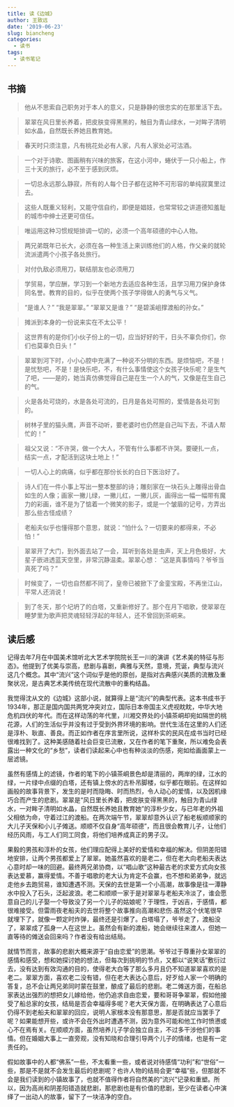 ```yaml
---
title: 读《边城》
author: 王致远
date: '2019-06-23'
slug: biancheng
categories:
  - 读书
tags:
  - 读书笔记
---
```


## 书摘

> 他从不思索自己职务对于本人的意义，只是静静的很忠实的在那里活下去。

> 翠翠在风日里长养着，把皮肤变得黑黑的，触目为青山绿水，一对眸子清明如水晶，自然既长养她且教育她。

> 春天时只须注意，凡有桃花处必有人家，凡有人家处必可沽酒。

> 一个对于诗歌、图画稍有兴味的旅客，在这小河中，蜷伏于一只小船上，作三十天的旅行，必不至于感到厌烦。

> 一切总永远那么静寂，所有的人每个日子都在这种不可形容的单纯寂寞里过去。

> 这些人既重义轻利，又能守信自约，即便是娼妓，也常常较之讲道德知羞耻的城市中绅士还更可信任。

> 唯运用这种习惯规矩排调一切的，必须一个高年硕德的中心人物。

> 两兄弟既年已长大，必须在各一种生活上来训练他们的人格，作父亲的就轮流派遣两个小孩子各处旅行。

> 对付仇敌必须用刀，联结朋友也必须用刀

> 学贸易，学应酬，学习到一个新地方去适应各种生活，且学习用刀保护身体同名誉。教育的目的，似乎在使两个孩子学得做人的勇气与义气。

> “是谁人？” “我是翠翠。” “翠翠又是谁？” “是碧溪岨撑渡船的孙女。”

> 摊派到本身的一份说来实在不太公平！

> 这世界有的是你们小伙子份上的一切，应当好好的干，日头不辜负你们，你们也莫辜负日头！”

> 翠翠到河下时，小小心腔中充满了一种说不分明的东西。是烦恼吧，不是！是忧愁吧，不是！是快乐吧，不，有什么事情使这个女孩子快乐呢？是生气了吧，——是的，她当真仿佛觉得自己是在生一个人的气，又像是在生自己的气。

> 火是各处可烧的，水是各处可流的，日月是各处可照的，爱情是各处可到的。

> 树林子里的猫头鹰，声音不动听，要老婆时也仍然是自己叫下去，不请人帮忙的！”

> 祖父又说：“不许哭，做一个大人，不管有什么事都不许哭。要硬扎一点，结实一点，才配活到这块土地上！”

> 一切人心上的病痛，似乎都在那份长长的白日下医治好了。

> 诗人们在一件小事上写出一整本整部的诗；雕刻家在一块石头上雕得出骨血如生的人像；画家一撇儿绿，一撇儿红，一撇儿灰，画得出一幅一幅带有魔力的彩画，谁不是为了惦着一个微笑的影子，或是一个皱眉的记号，方弄出那么些古怪成绩？

> 老船夫似乎也懂得那个意思，就说：“怕什么？一切要来的都得来，不必怕！”

> 翠翠开了大门，到外面去站了一会，耳听到各处是虫声，天上月色极好，大星子嵌进透蓝天空里，非常沉静温柔。翠翠心想： “这是真事情吗？爷爷当真死了吗？”

> 时候变了，一切也自然都不同了，皇帝已被掀下了金銮宝殿，不再坐江山，平常人还消说！

> 到了冬天，那个圮坍了的白塔，又重新修好了。那个在月下唱歌，使翠翠在睡梦里为歌声把灵魂轻轻浮起的年轻人，还不曾回到茶峒来。

## 读后感

记得去年7月在中国美术馆听北大艺术学院院长王一川的演讲《艺术美的特征与形态》。他提到了优美与崇高，悲剧与喜剧，典雅与天然，意境，荒诞，典型与流兴这几个概念。其中“流兴”这个词似乎是他的原创，是指对古典感兴美质的流散及重聚状况，是古典艺术美传统在现代流散中的重构结晶。

我觉得沈从文的《边城》这部小说，就算得上是“流兴”的典型代表。这本书成书于1934年，那正是国内国共两党冲突对立，国际日本帝国主义虎视眈眈，中华大地危机四伏的年代。而在这样动荡的年代里，川湘交界处的小镇茶峒却宛如隔世的桃花源，人们的生活似乎并没有过于受到外界环境的影响。世代生活在这里的人们还是淳朴、耿直、善良。而正如作者在序言里所说，这样朴实的民风在成书当时已经很难找到了。这种美感随着社会巨变已流散，又在作者的笔下重聚，所以难免会表露出一种文化的“乡愁”，读者们读起来心中也有种淡淡的伤感，宛如给画面蒙上一层滤镜。

虽然有感情上的滤镜，作者的笔下的小镇茶峒景色却是清丽的，两岸的绿，江水的绿，一片绿中点缀的白塔，还有镇上傍水的古朴吊脚楼，似乎都在眼前。在这样如画般的故事背景下，发生的是时而隐晦、时而热烈，令人动心的爱情，以及因机缘巧合而产生的悲剧。翠翠是“风日里长养着，把皮肤变得黑黑的，触目为青山绿水，一对眸子清明如水晶，自然既长养她且教育她”的淳朴少女，与已年老的外祖父相依为命，守着过江的渡船。在两次端午节，翠翠却意外认识了船老板顺顺家的大儿子天保和小儿子傩送。顺顺不仅自身“高年硕德”，而且很会教育儿子，让他们经历风雨，与工人们同工同食，将他们培养成真正的男子汉。

果毅的男孩和淳朴的女孩，他们理应配得上美好的爱情和幸福的解决。但阴差阳错地安排，让两个男孩都爱上了翠翠。她虽然喜欢的是老二，但在老大向老船夫表达心意时却一味的回避。最终两兄弟协商，以“唱山歌”这种最古老的求爱方式向女孩表达爱慕，赢得爱情。不善于唱歌的老大认为肯定不会赢，也不想和弟弟争，就远走他乡去跑贸易，谁知遭遇不测。天保的去世是第一个小高潮，故事像是往一潭静水中投入了石头，泛起波浪。老二和顺顺一家于是对翠翠与老船夫冷淡了，谁会愿意自己的儿子娶一个导致没了另一个儿子的姑娘呢？于理性，于凶吉，于感情，都很难接受。但雷雨夜老船夫的去世将整个故事推向高潮和悲伤.虽然这个伏笔很早就埋下了，就像一颗定时炸弹，最终还是引爆了。白塔塌了，爷爷走了，渡船没了，翠翠成了孤身一人在这世上。虽然会有新的渡船，她会继续往来渡人，但她一直等待的傩送会回来吗？作者没有给出结局。

就情节而言，故事的悲剧大概来源于“自由恋爱”的思潮。爷爷过于尊重孙女翠翠的感情和感受，想和她探讨她的想法，但每次到挑明的节点，又都以“说笑话”敷衍过去，没有达到有效沟通的目的，使得老大白等了那么多月且仍不知道翠翠喜欢的是老二。翠翠方面，喜欢老二没有错，但在老大表达心意后，好歹给人家一个明确的答复，总不会让两兄弟同时蒙在鼓里，酿成了最后的悲剧。老二傩送方面，在船总家表达出强烈的想把女儿嫁给他，他仍追求自由恋爱，要和哥哥争翠翠，假如他接受了船总家的女孩，结局是否会幸福得多呢？老大天保方面，在明确表达了心意后仍得不到老船夫和翠翠的回应，说明人家根本没有那意思，那是否就应当罢手了呢？如果能想开些，或许不会在外出时遭遇不测，因为意外可能和他工作时愤懑或心不在焉有关。在顺顺方面，虽然培养儿子学会独立自主，不过多干涉他们的事情。但在婚姻大事上一直旁观，没有知晓和合理引导两个儿子的情绪，也是有一定责任的。

假如故事中的人都“佛系”一些，不太看重一些，或者说对待感情“功利”和“世俗”一些，那是不是就不会发生最后的悲剧呢？也许人物的结局会更“幸福”些，但那就不会是我们读到的小镇故事了，也就不值得作者将自然美的“流兴”记录和重塑。所以，因为高尚和阴差阳错造就悲剧，那悲剧也是有价值的悲剧，至少在读者心中演绎了一出动人的故事，留下了一块洁净的空白。
